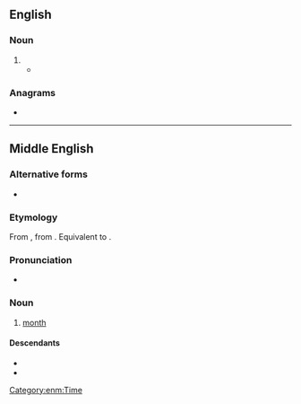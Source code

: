 ==English==

===Noun===
{{en-noun}}

# {{obsolete spelling of|month|lang=en}}
#* {{quote-book|lang=en|passage=''IT is deſigned, that the Countery ſhall be furnished once a '''moneth''' ( or if any Glut of Occurrences happen, oftener, ) with an Account of ſuch conſiderable things as have arrived unto our Notice.''|title=[[s:Publick Occurrences Both Forreign and Domestick|Publick Occurrences Both Forreign and Domestick]]|year=1690|author=Richard Pierce}}

===Anagrams===
* {{anagrams|en|a=ehmnot|mothen}}

----

==Middle English==

===Alternative forms===
* {{alter|enm|month|monþ|moneþ|monæþ}}

===Etymology===
From {{inh|enm|ang|mōnaþ}}, from {{inh|enm|gem-pro|*mēnōþs}}. Equivalent to {{af|enm|mone|-th}}.

===Pronunciation===
* {{IPA|lang=enm|/ˈmoːn(ə)θ/|/ˈmɔn(ə)θ/}}

===Noun===
{{enm-noun|pl=monethes|pl2=monets}}

# [[month]]

====Descendants====
* {{desc|en|month}}
* {{desc|sco|moneth}}

[[Category:enm:Time]]